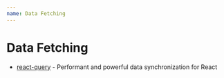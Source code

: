 ```yaml
---
name: Data Fetching
---
```


# Data Fetching

- [react-query](https://react-query.tanstack.com) - Performant and powerful data
  synchronization for React
